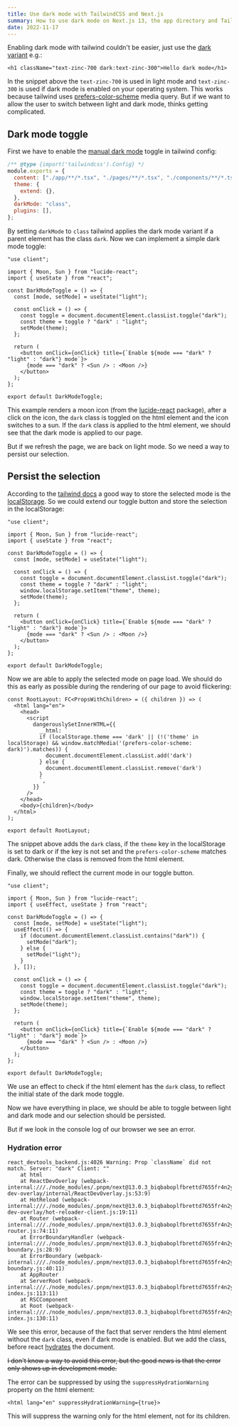 ```yaml
---
title: Use dark mode with TailwindCSS and Next.js
summary: How to use dark mode on Next.js 13, the app directory and TailwindCSS
date: 2022-11-17
---
```


Enabling dark mode with tailwind couldn't be easier, just use the [dark variant](https://tailwindcss.com/docs/dark-mode) e.g.:

```tsx
<h1 className="text-zinc-700 dark:text-zinc-300">Hello dark mode</h1>
```

In the snippet above the `text-zinc-700` is used in light mode and
`text-zinc-300` is used if dark mode is enabled on your operating system.
This works because tailwind uses [prefers-color-scheme](https://developer.mozilla.org/en-US/docs/Web/CSS/@media/prefers-color-scheme) media query.
But if we want to allow the user to switch between light and dark mode,
thinks getting complicated.

## Dark mode toggle

First we have to enable the [manual dark mode](https://tailwindcss.com/docs/dark-mode#toggling-dark-mode-manually) toggle in tailwind config:

```js tailwind.config.mjs focus=7
/** @type {import('tailwindcss').Config} */
module.exports = {
  content: ["./app/**/*.tsx", "./pages/**/*.tsx", "./components/**/*.tsx"],
  theme: {
    extend: {},
  },
  darkMode: "class",
  plugins: [],
};
```

By setting `darkMode` to `class` tailwind applies the dark mode variant if a parent element has the class `dark`.
Now we can implement a simple dark mode toggle:

```tsx components/DarkModeToggle.tsx
"use client";

import { Moon, Sun } from "lucide-react";
import { useState } from "react";

const DarkModeToggle = () => {
  const [mode, setMode] = useState("light");

  const onClick = () => {
    const toggle = document.documentElement.classList.toggle("dark");
    const theme = toggle ? "dark" : "light";
    setMode(theme);
  };

  return (
    <button onClick={onClick} title={`Enable ${mode === "dark" ? "light" : "dark"} mode`}>
      {mode === "dark" ? <Sun /> : <Moon />}
    </button>
  );
};

export default DarkModeToggle;
```

This example renders a moon icon (from the [lucide-react](https://lucide.dev/docs/lucide-react) package),
after a click on the icon, the `dark` class is toggled on the html element and the icon switches to a sun.
If the `dark` class is applied to the html element, we should see that the dark mode is applied to our page.

But if we refresh the page, we are back on light mode.
So we need a way to persist our selection.

## Persist the selection

According to the [tailwind docs](https://tailwindcss.com/docs/dark-mode#supporting-system-preference-and-manual-selection) a good way to store the selected mode is the [localStorage](https://developer.mozilla.org/en-US/docs/Web/API/Window/localStorage).
So we could extend our toggle button and store the selection in the localStorage:

```tsx components/DarkModeToggle.tsx focus=12
"use client";

import { Moon, Sun } from "lucide-react";
import { useState } from "react";

const DarkModeToggle = () => {
  const [mode, setMode] = useState("light");

  const onClick = () => {
    const toggle = document.documentElement.classList.toggle("dark");
    const theme = toggle ? "dark" : "light";
    window.localStorage.setItem("theme", theme);
    setMode(theme);
  };

  return (
    <button onClick={onClick} title={`Enable ${mode === "dark" ? "light" : "dark"} mode`}>
      {mode === "dark" ? <Sun /> : <Moon />}
    </button>
  );
};

export default DarkModeToggle;
```

Now we are able to apply the selected mode on page load.
We should do this as early as possible during the rendering of our page to avoid flickering:

```tsx app/layout.tsx focus=4:14
const RootLayout: FC<PropsWithChildren> = ({ children }) => (
  <html lang="en">
    <head>
      <script
        dangerouslySetInnerHTML={{
          __html: `
          if (localStorage.theme === 'dark' || (!('theme' in localStorage) && window.matchMedia('(prefers-color-scheme: dark)').matches)) {
            document.documentElement.classList.add('dark')
          } else {
            document.documentElement.classList.remove('dark')
          }
          `,
        }}
      />
    </head>
    <body>{children}</body>
  </html>
);

export default RootLayout;
```

The snippet above adds the `dark` class,
if the `theme` key in the localStorage is set to dark or
if the key is not set and the `prefers-color-scheme` matches dark.
Otherwise the class is removed from the html element.

Finally, we should reflect the current mode in our toggle button.

```tsx components/DarkModeToggle.tsx focus=8:15
"use client";

import { Moon, Sun } from "lucide-react";
import { useEffect, useState } from "react";

const DarkModeToggle = () => {
  const [mode, setMode] = useState("light");
  useEffect(() => {
    if (document.documentElement.classList.contains("dark")) {
      setMode("dark");
    } else {
      setMode("light");
    }
  }, []);

  const onClick = () => {
    const toggle = document.documentElement.classList.toggle("dark");
    const theme = toggle ? "dark" : "light";
    window.localStorage.setItem("theme", theme);
    setMode(theme);
  };

  return (
    <button onClick={onClick} title={`Enable ${mode === "dark" ? "light" : "dark"} mode`}>
      {mode === "dark" ? <Sun /> : <Moon />}
    </button>
  );
};

export default DarkModeToggle;
```
We use an effect to check if the html element has the `dark` class,
to reflect the initial state of the dark mode toggle.

Now we have everything in place,
we should be able to toggle between light and dark mode and
our selection should be persisted.

But if we look in the console log of our browser we see an error.

### Hydration error

```text
react_devtools_backend.js:4026 Warning: Prop `className` did not match. Server: "dark" Client: ""
    at html
    at ReactDevOverlay (webpack-internal:///./node_modules/.pnpm/next@13.0.3_biqbaboplfbrettd7655fr4n2y/node_modules/next/dist/client/components/react-dev-overlay/internal/ReactDevOverlay.js:53:9)
    at HotReload (webpack-internal:///./node_modules/.pnpm/next@13.0.3_biqbaboplfbrettd7655fr4n2y/node_modules/next/dist/client/components/react-dev-overlay/hot-reloader-client.js:19:11)
    at Router (webpack-internal:///./node_modules/.pnpm/next@13.0.3_biqbaboplfbrettd7655fr4n2y/node_modules/next/dist/client/components/app-router.js:74:11)
    at ErrorBoundaryHandler (webpack-internal:///./node_modules/.pnpm/next@13.0.3_biqbaboplfbrettd7655fr4n2y/node_modules/next/dist/client/components/error-boundary.js:28:9)
    at ErrorBoundary (webpack-internal:///./node_modules/.pnpm/next@13.0.3_biqbaboplfbrettd7655fr4n2y/node_modules/next/dist/client/components/error-boundary.js:40:11)
    at AppRouter
    at ServerRoot (webpack-internal:///./node_modules/.pnpm/next@13.0.3_biqbaboplfbrettd7655fr4n2y/node_modules/next/dist/client/app-index.js:113:11)
    at RSCComponent
    at Root (webpack-internal:///./node_modules/.pnpm/next@13.0.3_biqbaboplfbrettd7655fr4n2y/node_modules/next/dist/client/app-index.js:130:11)
```

We see this error,
because of the fact that server renders the html element without the `dark` class,
even if dark mode is enabled.
But we add the class, before react [hydrates](https://beta.reactjs.org/apis/react-dom/hydrate) the document.

~~I don't know a way to avoid this error,
but the good news is that the error only shows up in development mode.~~

The error can be suppressed by using the `suppressHydrationWarning` property on the html element:

```tsx app/layout.tsx
<html lang="en" suppressHydrationWarning={true}>
```

This will suppress the warning only for the html element, not for its children.
